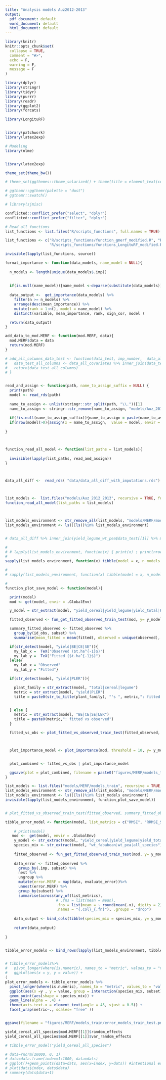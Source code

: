 ```yaml
---
title: "Analysis models Auz2012-2013"
output:
  pdf_document: default
  word_document: default
  html_document: default
---
```


```r
library(knitr)
knitr::opts_chunk$set(
  collapse = TRUE,
  comment = "#>",
  echo = F,
  warning = F,
  message = F
)

```

```r

library(dplyr)
library(stringr)
library(tidyr)
library(purrr)
library(readr)
library(ggplot2)
library(forcats)

library(LongituRF)


library(patchwork)
library(latex2exp)

# Modeling
library(nlme)


library(latex2exp)

theme_set(theme_bw())

# theme_set(ggthemes::theme_solarized() + theme(title = element_text(color = "black"), legend.text = element_text(color = "black"), axis.text = element_text(color = "black")))

# ggthemr::ggthemr(palette = "dust")
# ggthemr::swatch()

# library(sjmisc)

conflicted::conflict_prefer("select", "dplyr")
conflicted::conflict_prefer("filter", "dplyr")


```


```r
# Read all functions
list_functions <- list.files("R/scripts_functions", full.names = TRUE)

list_functions <- c("R/scripts_functions/function_gmerf_modified.R", "R/scripts_functions/functions_analysis_models_MERF.R", "R/scripts_functions/functions_evaluate_errors.R",
                    "R/scripts_functions/functions_LongituRF_modified.R", "R/scripts_functions/functions_tools.R")

invisible(lapply(list_functions, source))


```




```r
format_importance <- function(data_models, name_model = NULL){
  
  n_models <- length(unique(data_models$.imp))
  
  
  if(is.null(name_model)){name_model <-deparse(substitute(data_models))}
  
  data_output <-  get_importance(data_models) %>% 
    filter(n >= n_models) %>% 
    arrange(desc(mean_importance)) %>% 
    mutate(rank = 1:n(), model = name_model) %>% 
    distinct(variable, mean_importance, rank, sign_cor, model )  

  return(data_output)
}
```



```r


add_data_to_mod.MERF <- function(mod.MERF, data){
  mod.MERF$data = data
  return(mod.MERF)
}

# add_all_columns_data_test <- function(data_test, imp_number,  data_all_covariates = data_all_diff){
#   data_test_all_columns <- data_all_covariates %>% inner_join(data_test %>% mutate(.imp = imp_number) %>% distinct(.imp, management, experiment_id))
#   return(data_test_all_columns)
# }


read_and_assign <- function(path, name_to_assign_suffix = NULL) {
  print(path)
  model <- read_rds(path) 
  
  name_to_assign <- unlist(stringr::str_split(path, "\\."))[1]
  name_to_assign <- stringr::str_remove(name_to_assign, "models/Auz_2012_2013" )
  
  if(!is.null(name_to_assign_suffix)){name_to_assign = paste(name_to_assign, name_to_assign_suffix, sep = "_")}
  if(nrow(model)>0){assign(x = name_to_assign,  value = model, envir = .GlobalEnv)}
  
}



function_read_all_model <- function(list_paths = list_models){
  
  invisible(lapply(list_paths, read_and_assign))
} 



data_all_diff <-  read_rds( "data/data_all_diff_with_imputations.rds") %>% shorten_exp_id()



list_models <-  list.files("models/Auz_2012_2013", recursive = TRUE, full.names = TRUE)
function_read_all_model(list_paths = list_models)



list_models_environment <- str_remove_all(list_models, "models/MERF/models_train/wt_pea/|models/MERF/models_train/all_species/|models/MERF/models_train/wt_fababean/|.rds")
list_models_environment <- ls()[ls()%in% list_models_environment]


# data_all_diff %>% inner_join(yield_legume_wt_pea$data_test[[1]] %>% mutate(.imp = 1) %>% distinct(.imp, management, experiment_id))

# 
# # lapply(list_models_environment, function(x) { print(x) ; print(nrow(get(x, envir = .GlobalEnv)))})
# 
sapply(list_models_environment, function(x) tibble(model = x, n_models = nrow(get(x, envir = .GlobalEnv)))) %>% t %>% as_tibble %>% unnest(c(model, n_models)) %>% arrange(n_models) %>% print(n = length(list_models_environment))

# 
# sapply(list_models_environment, function(x) tibble(model = x, n_models = colnames(get(x, envir = .GlobalEnv))[3])) %>% t %>% as_tibble %>% unnest(c(model, n_models)) %>% arrange(n_models) %>% print(n = length(list_models_environment))
```



```r
# 
function_plot_save_model <- function(model){

  print(model)
  mod <- get(model, envir = .GlobalEnv)

  y_model = str_extract(model, "yield_cereal|yield_legume|yield_total|PLER_cereal|PLER_legume|LER|BE|CE|SE")

  fitted_observed <- fun_get_fitted_observed_train_test(mod, y= y_model)

  summary_fitted_observed <- fitted_observed %>%
    group_by(id_obs, subset) %>%
    summarise(mean_fitted = mean(fitted), observed = unique(observed), .groups = "drop")

  if(str_detect(model, "yield|BE|CE|SE")){
    my_lab_x =  TeX("Observed ($t.ha^{-1}$)")
    my_lab_y =  TeX("Fitted ($t.ha^{-1}$)")
  }else{
    my_lab_x = "Observed"
    my_lab_y = "Fitted"}

  if(str_detect(model, "yield|PLER")){

    plant_family = str_extract(model, "total|cereal|legume")
    metric = str_extract(model, "yield|PLER")
    title = paste0(str_to_title(plant_family), "'s ", metric,": fitted vs observed")


  } else {
    metric = str_extract(model, "BE|CE|SE|LER")
    title = paste0(metric,": fitted vs observed")
  }

  fitted_vs_obs <- plot_fitted_vs_observed_train_test(fitted_observed, summary_fitted_observed, my_title = title,lab_y = my_lab_y, lab_x = my_lab_x, size_text = 18)



  plot_importance_model <- plot_importance(mod, threshold = 10, y= y_model, size_text = 18, add_marginal_plots = FALSE)


  plot_combined <- fitted_vs_obs | plot_importance_model

  ggsave(plot = plot_combined, filename = paste0("figures/MERF/models_train/plot_", model, "_train_test.png"), dpi = "retina", height =18, width  = 18)
}


```


```r


list_models <- list.files("models/MERF/models_train", recursive = TRUE, full.names = TRUE)
list_models_environment <- str_remove_all(list_models, "models/MERF/models_train/wt_pea/|models/MERF/models_train/all_species/|models/MERF/models_train/wt_fababean/|.rds")
list_models_environment <- ls()[ls()%in% list_models_environment]
invisible(lapply(list_models_environment, function_plot_save_model))


# plot_fitted_vs_observed_train_test(fitted_observed, summary_fitted_observed)
```



```r


tibble_error_model <- function(model, list_metrics = c("RMSE", "RRMSE_SD", "RRMSE_IQR", "EF")){
  
    # print(model)
   mod <-  get(model, envir = .GlobalEnv)
    y_model <- str_extract(model, "yield_cereal|yield_legume|yield_total|PLER_cereal|PLER_legume|LER|BE|CE|SE")
    species_mix <- str_extract(model, "wt_fababean|wt_pea|all_species") 
    
    fitted_observed <- fun_get_fitted_observed_train_test(mod, y= y_model)
    
    data_error <- fitted_observed %>%
      group_by(.imp, subset) %>%
      nest %>%
      ungroup %>%  
      mutate(error.MERF = map(data, evaluate_error))%>% 
      unnest(error.MERF) %>% 
      group_by(subset) %>% 
      summarise(across(any_of(list_metrics), 
                       # .fns = list(mean = mean),
                       .fns = list(mean = ~ round(mean(.x), digits = 2)),
                       .names = "{.col}_{.fn}"), .groups = "drop")
    
    data_output <- bind_cols(tibble(species_mix = species_mix, y= y_model), data_error)
    
    return(data_output)
  
}


tibble_error_models <- bind_rows(lapply(list_models_environment, tibble_error_model) )


# tibble_error_models%>% 
#   pivot_longer(where(is.numeric), names_to = "metric", values_to = "value")   %>% 
#   ggplot(aes(x = y, y = value)) + 
(
plot_error_models <- tibble_error_models %>% 
  pivot_longer(where(is.numeric), names_to = "metric", values_to = "value")  %>% 
  ggplot(aes(x =y , y = value, group = interaction(species_mix, subset), color = subset)) +
  geom_point(aes(shape = species_mix)) + 
  geom_line(alpha = .4) +
  theme(axis.text.x = element_text(angle = 45, vjust = 0.5)) +
  facet_wrap(metric~., scales= "free" ))


ggsave(filename = "figures/MERF/models_train/error_models_train_test.png", plot =plot_error_models, height = 20, width = 25, unit = "cm")

yield_cereal_all_species$mod.MERF[[1]]$random_effects
yield_cereal_all_species$mod.MERF[[1]]$var_random_effects

# tibble_error_model("yield_cereal_all_species")

```


```r


# dats=rnorm(10000, 0, 1)
# dats=data.frame(index=1:1000, data=dats)
# ggplot()+geom_points(data=dats, aes(x=index, y=dats)) #intentional error line
# plot(dats$index, dats$data)
# summary(dats$data+1)
```

